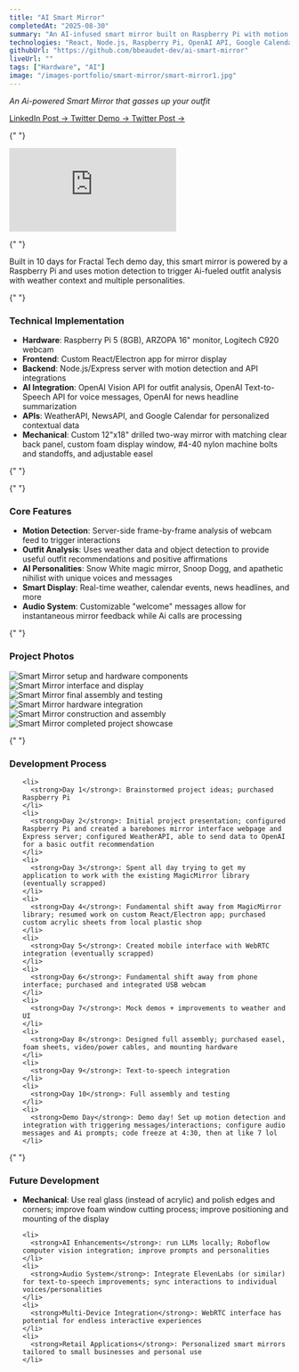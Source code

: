 ```yaml
---
title: "AI Smart Mirror"
completedAt: "2025-08-30"
summary: "An AI-infused smart mirror built on Raspberry Pi with motion detection and outfit analysis"
technologies: "React, Node.js, Raspberry Pi, OpenAI API, Google Calendar API, WeatherAPI, NewsAPI"
githubUrl: "https://github.com/bbeaudet-dev/ai-smart-mirror"
liveUrl: ""
tags: ["Hardware", "AI"]
image: "/images-portfolio/smart-mirror/smart-mirror1.jpg"
---
```


_An Ai-powered Smart Mirror that gasses up your outfit_

<div>
  <div className="flex gap-4">
    <a
      href="https://www.linkedin.com/feed/update/urn:li:activity:7367228911371358208/"
      target="_blank"
      rel="noopener noreferrer"
      className="text-blue-500 hover:text-blue-700 underline"
    >
      LinkedIn Post →
    </a>
    <a
      href="https://x.com/ben_beaudet/status/1961182161161339212"
      target="_blank"
      rel="noopener noreferrer"
      className="text-blue-500 hover:text-blue-700 underline"
    >
      Twitter Demo →
    </a>
    <a
      href="https://x.com/ben_beaudet/status/1961899805975744885"
      target="_blank"
      rel="noopener noreferrer"
      className="text-blue-500 hover:text-blue-700 underline"
    >
      Twitter Post →
    </a>
  </div>
</div>

{" "}

<div className="my-8">
  <iframe
    className="w-full max-w-2xl mx-auto rounded-lg shadow-lg"
    style={{ aspectRatio: "16/9" }}
    src="https://www.youtube.com/embed/WqydxASTtls?autoplay=1&mute=1&loop=1&playlist=WqydxASTtls"
    title="Smart Mirror Demo"
    frameBorder="0"
    allow="accelerometer; autoplay; clipboard-write; encrypted-media; gyroscope; picture-in-picture"
    allowFullScreen
  ></iframe>
</div>

{" "}

<p className="text-base leading-relaxed mb-6 italic">
  Built in 10 days for Fractal Tech demo day, this smart mirror is powered by a
  Raspberry Pi and uses motion detection to trigger Ai-fueled outfit analysis
  with weather context and multiple personalities.
</p>

{" "}

<div className="mt-8">
  <h3 className="text-lg font-semibold mb-3">Technical Implementation</h3>
  <ul className="list-disc list-outside space-y-2 text-sm mb-6 ml-4">
    <li>
      <strong>Hardware</strong>: Raspberry Pi 5 (8GB), ARZOPA 16" monitor,
      Logitech C920 webcam
    </li>
    <li>
      <strong>Frontend</strong>: Custom React/Electron app for mirror display
    </li>
    <li>
      <strong>Backend</strong>: Node.js/Express server with motion detection and
      API integrations
    </li>
    <li>
      <strong>AI Integration</strong>: OpenAI Vision API for outfit analysis,
      OpenAI Text-to-Speech API for voice messages, OpenAI for news headline
      summarization
    </li>
    <li>
      <strong>APIs</strong>: WeatherAPI, NewsAPI, and Google Calendar for
      personalized contextual data
    </li>
    <li>
      <strong>Mechanical</strong>: Custom 12"x18" drilled two-way mirror with
      matching clear back panel, custom foam display window, #4-40 nylon machine
      bolts and standoffs, and adjustable easel
    </li>
  </ul>
</div>

{" "}

{" "}

<div className="mt-8">
  <h3 className="text-lg font-semibold mb-3">Core Features</h3>
  <ul className="list-disc list-outside space-y-2 text-sm mb-6 ml-4">
    <li>
      <strong>Motion Detection</strong>: Server-side frame-by-frame analysis of
      webcam feed to trigger interactions
    </li>
    <li>
      <strong>Outfit Analysis</strong>: Uses weather data and object detection
      to provide useful outfit recommendations and positive affirmations
    </li>
    <li>
      <strong>AI Personalities</strong>: Snow White magic mirror, Snoop Dogg,
      and apathetic nihilist with unique voices and messages
    </li>
    <li>
      <strong>Smart Display</strong>: Real-time weather, calendar events, news
      headlines, and more
    </li>
    <li>
      <strong>Audio System</strong>: Customizable "welcome" messages allow for
      instantaneous mirror feedback while Ai calls are processing
    </li>
  </ul>
</div>

{" "}

<div className="mt-8">
  <h3 className="text-lg font-semibold mb-3">Project Photos</h3>
  <div className="grid grid-cols-1 md:grid-cols-2 gap-4">
    <Image
      src="/images-portfolio/smart-mirror/CR3A9500_compressed.jpg"
      alt="Smart Mirror setup and hardware components"
      width={800}
      height={600}
      className="rounded-lg"
    />
    <Image
      src="/images-portfolio/smart-mirror/CR3A9502_compressed.jpg"
      alt="Smart Mirror interface and display"
      width={800}
      height={600}
      className="rounded-lg"
    />
    <Image
      src="/images-portfolio/smart-mirror/CR3A9738_compressed.jpg"
      alt="Smart Mirror final assembly and testing"
      width={800}
      height={600}
      className="rounded-lg"
    />
    <Image
      src="/images-portfolio/smart-mirror/CR3A9733_compressed.jpg"
      alt="Smart Mirror hardware integration"
      width={800}
      height={600}
      className="rounded-lg"
    />
    <Image
      src="/images-portfolio/smart-mirror/CR3A9721_compressed.jpg"
      alt="Smart Mirror construction and assembly"
      width={800}
      height={600}
      className="rounded-lg"
    />
    <Image
      src="/images-portfolio/smart-mirror/CR3A9751_compressed.jpg"
      alt="Smart Mirror completed project showcase"
      width={800}
      height={600}
      className="rounded-lg"
    />
  </div>
</div>

{" "}

<div className="mt-8">
  <h3 className="text-lg font-semibold mb-3">Development Process</h3>
  <ul className="list-disc list-outside space-y-2 text-sm mb-6 ml-4">

    <li>
      <strong>Day 1</strong>: Brainstormed project ideas; purchased Raspberry Pi
    </li>
    <li>
      <strong>Day 2</strong>: Initial project presentation; configured Raspberry Pi and created a barebones mirror interface webpage and Express server; configured WeatherAPI, able to send data to OpenAI for a basic outfit recommendation
    </li>
    <li>
      <strong>Day 3</strong>: Spent all day trying to get my application to work with the existing MagicMirror library (eventually scrapped)
    </li>
    <li>
      <strong>Day 4</strong>: Fundamental shift away from MagicMirror library; resumed work on custom React/Electron app; purchased custom acrylic sheets from local plastic shop
    </li>
    <li>
      <strong>Day 5</strong>: Created mobile interface with WebRTC integration (eventually scrapped)
    </li>
    <li>
      <strong>Day 6</strong>: Fundamental shift away from phone interface; purchased and integrated USB webcam
    </li>
    <li>
      <strong>Day 7</strong>: Mock demos + improvements to weather and UI
    </li>
    <li>
      <strong>Day 8</strong>: Designed full assembly; purchased easel, foam sheets, video/power cables, and mounting hardware
    </li>
    <li>
      <strong>Day 9</strong>: Text-to-speech integration
    </li>
    <li>
      <strong>Day 10</strong>: Full assembly and testing
    </li>
    <li>
      <strong>Demo Day</strong>: Demo day! Set up motion detection and integration with triggering messages/interactions; configure audio messages and Ai prompts; code freeze at 4:30, then at like 7 lol
    </li>
  </ul>
</div>

{" "}

<div className="mt-8">
  <h3 className="text-lg font-semibold mb-3">Future Development</h3>
  <ul className="list-disc list-outside space-y-2 text-sm mb-6 ml-4">
    <li>
      <strong>Mechanical</strong>: Use real glass (instead of acrylic) and polish edges and corners; improve foam window cutting process; improve positioning and mounting of the display
    </li>

    <li>
      <strong>AI Enhancements</strong>: run LLMs locally; Roboflow computer vision integration; improve prompts and personalities
    </li>
    <li>
      <strong>Audio System</strong>: Integrate ElevenLabs (or similar) for text-to-speech improvements; sync interactions to individual voices/personalities
    </li>
    <li>
      <strong>Multi-Device Integration</strong>: WebRTC interface has potential for endless interactive experiences
    </li>
    <li>
      <strong>Retail Applications</strong>: Personalized smart mirrors tailored to small businesses and personal use
    </li>  
  </ul>
</div>
